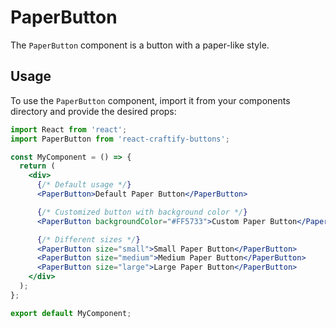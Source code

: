 
<Meta title="Buttons/PaperButton" component={PaperButton} />

# PaperButton

The `PaperButton` component is a button with a paper-like style.

## Usage

To use the `PaperButton` component, import it from your components directory and provide the desired props:

```jsx
import React from 'react';
import PaperButton from 'react-craftify-buttons';

const MyComponent = () => {
  return (
    <div>
      {/* Default usage */}
      <PaperButton>Default Paper Button</PaperButton>

      {/* Customized button with background color */}
      <PaperButton backgroundColor="#FF5733">Custom Paper Button</PaperButton>

      {/* Different sizes */}
      <PaperButton size="small">Small Paper Button</PaperButton>
      <PaperButton size="medium">Medium Paper Button</PaperButton>
      <PaperButton size="large">Large Paper Button</PaperButton>
    </div>
  );
};

export default MyComponent;
